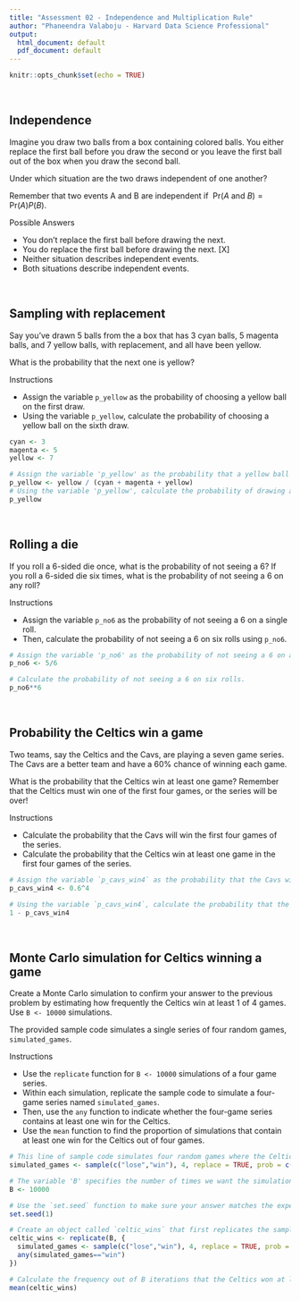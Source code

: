 ```yaml
---
title: "Assessment 02 - Independence and Multiplication Rule"
author: "Phaneendra Valaboju - Harvard Data Science Professional"
output:
  html_document: default
  pdf_document: default
---
```


```r
knitr::opts_chunk$set(echo = TRUE)
```

<br/>

## **Independence**
Imagine you draw two balls from a box containing colored balls. You either replace the first ball before you draw the second or you leave the first ball out of the box when you draw the second ball.

Under which situation are the two draws independent of one another?

Remember that two events A and B are independent if $\ \mbox{Pr}(A \mbox{ and } B) = \mbox{Pr}(A) P(B)$.

Possible Answers

- You don't replace the first ball before drawing the next.
- You do replace the first ball before drawing the next. [X]
- Neither situation describes independent events.
- Both situations describe independent events.

<br/>

## **Sampling with replacement**
Say you’ve drawn 5 balls from the a box that has 3 cyan balls, 5 magenta balls, and 7 yellow balls, with replacement, and all have been yellow.

What is the probability that the next one is yellow?

Instructions

- Assign the variable ```p_yellow``` as the probability of choosing a yellow ball on the first draw.
- Using the variable ```p_yellow```, calculate the probability of choosing a yellow ball on the sixth draw.

```r
cyan <- 3
magenta <- 5
yellow <- 7

# Assign the variable 'p_yellow' as the probability that a yellow ball is drawn from the box.
p_yellow <- yellow / (cyan + magenta + yellow)
# Using the variable 'p_yellow', calculate the probability of drawing a yellow ball on the sixth draw. Print this value to the console.
p_yellow

```

<br/>

## **Rolling a die**
If you roll a 6-sided die once, what is the probability of not seeing a 6? If you roll a 6-sided die six times, what is the probability of not seeing a 6 on any roll?

Instructions

- Assign the variable ```p_no6``` as the probability of not seeing a 6 on a single roll.
- Then, calculate the probability of not seeing a 6 on six rolls using ```p_no6```.

```r
# Assign the variable 'p_no6' as the probability of not seeing a 6 on a single roll.
p_no6 <- 5/6

# Calculate the probability of not seeing a 6 on six rolls.
p_no6**6
```

<br/>

## **Probability the Celtics win a game**
Two teams, say the Celtics and the Cavs, are playing a seven game series. The Cavs are a better team and have a 60% chance of winning each game.

What is the probability that the Celtics win at least one game? Remember that the Celtics must win one of the first four games, or the series will be over!

Instructions

- Calculate the probability that the Cavs will win the first four games of the series.
- Calculate the probability that the Celtics win at least one game in the first four games of the series.

```r
# Assign the variable `p_cavs_win4` as the probability that the Cavs will win the first four games of the series.
p_cavs_win4 <- 0.6^4

# Using the variable `p_cavs_win4`, calculate the probability that the Celtics win at least one game in the first four games of the series.
1 - p_cavs_win4
```

<br/>

## **Monte Carlo simulation for Celtics winning a game**
Create a Monte Carlo simulation to confirm your answer to the previous problem by estimating how frequently the Celtics win at least 1 of 4 games. Use ```B <- 10000``` simulations.

The provided sample code simulates a single series of four random games, ```simulated_games```.

Instructions

- Use the ```replicate``` function for ```B <- 10000``` simulations of a four game series.
- Within each simulation, replicate the sample code to simulate a four-game series named ```simulated_games```.
- Then, use the ```any``` function to indicate whether the four-game series contains at least one win for the Celtics.
- Use the ```mean``` function to find the proportion of simulations that contain at least one win for the Celtics out of four games.

```r
# This line of sample code simulates four random games where the Celtics either lose or win. Each game is independent of other games.
simulated_games <- sample(c("lose","win"), 4, replace = TRUE, prob = c(0.6, 0.4))

# The variable 'B' specifies the number of times we want the simulation to run. Let's run the Monte Carlo simulation 10,000 times.
B <- 10000

# Use the `set.seed` function to make sure your answer matches the expected result after random sampling.
set.seed(1)

# Create an object called `celtic_wins` that first replicates the sample code generating the variable called `simulated_games` for `B` iterations and then tallies the number of simulated series that contain at least one win for the Celtics.
celtic_wins <- replicate(B, {
  simulated_games <- sample(c("lose","win"), 4, replace = TRUE, prob = c(0.6, 0.4))
  any(simulated_games=="win")
})

# Calculate the frequency out of B iterations that the Celtics won at least one game. Print your answer to the console. 
mean(celtic_wins)
```
